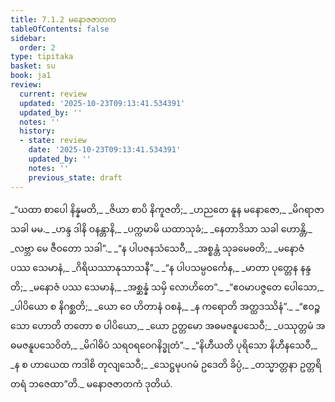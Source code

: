 ```yaml
---
title: 7.1.2 မနောဇဇာတက
tableOfContents: false
sidebar:
  order: 2
type: tipitaka
basket: su
book: ja1
review:
  current: review
  updated: '2025-10-23T09:13:41.534391'
  updated_by: ''
  notes: ''
  history:
  - state: review
    date: '2025-10-23T09:13:41.534391'
    updated_by: ''
    notes: ''
    previous_state: draft
---
```



<ReviewStatus review={frontmatter.review} showDetails={true} />

<HypothesisAnnotation frontmatter={frontmatter} />

<DynamicBreadcrumb />

<Division number="8" book="ja1" e="ch" v="22" p="156">

<Paragraph number="1493" type="verses" book="ja1">
_“ယထာ စာပေါ နိန္နမတိ,_  
_ဇိယာ စာပိ နိကူဇတိ;_  
_ဟညတေ နူန မနောဇော,_  
_မိဂရာဇာ သခါ မမ._  

</Paragraph>

</Division>
<Division number="9" book="ja1" e="ch" v="22" p="156">

<Paragraph number="1494" type="verses" book="ja1">
_ဟန္ဒ ဒါနိ ဝနန္တာနိ,_  
_ပက္ကမာမိ ယထာသုခံ;_  
_နေတာဒိသာ သခါ ဟောန္တိ,_  
_လဗ္ဘာ မေ ဇီဝတော သခါ”._  

</Paragraph>

</Division>
<Division number="10" book="ja1" e="ch" v="22" p="156">

<Paragraph number="1495" type="verses" book="ja1">
_“န ပါပဇနသံသေဝီ,_  
_အစ္စန္တံ သုခမေဓတိ;_  
_မနောဇံ ပဿ သေမာနံ,_  
_ဂိရိယဿာနုသာသနီ”._  

</Paragraph>

</Division>
<Division number="11" book="ja1" e="ch" v="22" p="156">

<Paragraph number="1496" type="verses" book="ja1">
_“န ပါပသမ္ပဝင်္ကေန,_  
_မာတာ ပုတ္တေန နန္ဒတိ;_  
_မနောဇံ ပဿ သေမာနံ,_  
_အစ္ဆန္နံ သမှိ လောဟိတေ”._  

</Paragraph>

</Division>
<Division number="12" book="ja1" e="ch" v="22" p="156">

<Paragraph number="1497" type="verses" book="ja1">
_“ဧဝမာပဇ္ဇတေ ပေါသော,_  
_ပါပိယော စ နိဂစ္ဆတိ;_  
_ယော ဝေ ဟိတာနံ ဝစနံ,_  
_န ကရောတိ အတ္ထဒဿိနံ”._  

</Paragraph>

</Division>
<Division number="13" book="ja1" e="ch" v="22" p="156">

<Paragraph number="1498" type="verses" book="ja1">
_“ဧဝဉ္စ သော ဟောတိ တတော စ ပါပိယော,_  
_ယော ဥတ္တမော အဓမဇနူပသေဝီ;_  
_ပဿုတ္တမံ အဓမဇနူပသေဝိတံ,_  
_မိဂါဓိပံ သရဝရဝေဂနိဒ္ဓုတံ”._  

</Paragraph>

</Division>
<Division number="14" book="ja1" e="ch" v="22" p="157">

<Paragraph number="1499" type="verses" book="ja1">
_“နိဟီယတိ ပုရိသော နိဟီနသေဝီ,_  
_န စ ဟာယေထ ကဒါစိ တုလျသေဝီ;_  
_သေဋ္ဌမုပဂမံ ဥဒေတိ ခိပ္ပံ,_  
_တသ္မာတ္တနာ ဥတ္တရိတရံ ဘဇေထာ”တိ._  


</Paragraph>
</Division>

<Paragraph number="1500" type="center" book="ja1">
မနောဇဇာတကံ ဒုတိယံ.
</Paragraph>